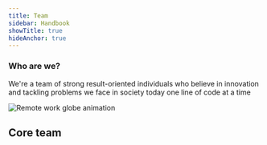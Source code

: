 ```yaml
---
title: Team
sidebar: Handbook
showTitle: true
hideAnchor: true
---
```


<!--- Intro Info -->

<div class="team-row intro" markdown="1">
<div class="team-left-text" markdown="1">

<h3> Who are we?</h3>

We're a team of strong result-oriented individuals who believe in innovation and tackling problems we face in society today one line of code at a time

</div>

<div class="team-center-space"></div>

<div class="team-right-image relative" markdown="1">

![Remote work globe animation](../../images/ril-2.png)

</div>

</div>

<!--- Core Team Section -->

<div class="team-title" markdown="1">

## Core team

</div>

<Team />

<!--- Contributors Section -->


